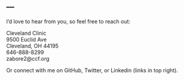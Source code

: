 ---
---

<link rel="stylesheet" href="styles.css" type="text/css">

I'd love to hear from you, so feel free to reach out:

Cleveland Clinic<br>
9500 Euclid Ave<br>
Cleveland, OH 44195<br>
646-888-8299<br>
zabore2@ccf.org<br>

Or connect with me on GitHub, Twitter, or Linkedin (links in top right).

